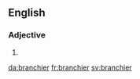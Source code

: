 ==English==

===Adjective===
{{head|en}}

# {{en-comparative of|branchy}}

[[da:branchier]]
[[fr:branchier]]
[[sv:branchier]]